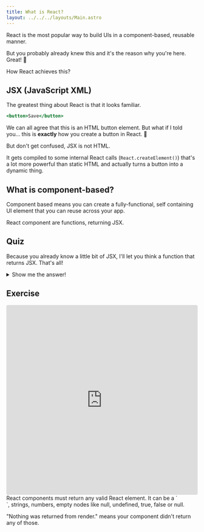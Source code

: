 ```yaml
---
title: What is React?
layout: ../../../layouts/Main.astro
---
```


React is the most popular way to build UIs in a component-based, reusable manner.

But you probably already knew this and it's the reason why you're here. Great! 🙌

How React achieves this?

## JSX (JavaScript XML)

The greatest thing about React is that it looks familiar.

```jsx
<button>Save</button>
```

We can all agree that this is an HTML button element. But what if I told you... this is **exactly** how you create a button in React. 🤯

But don't get confused, JSX is not HTML.

It gets compiled to some internal React calls (`React.createElement()`) that's a lot more powerful than static HTML and actually turns a button into a dynamic thing.

## What is component-based?

Component based means you can create a fully-functional, self containing UI element that you can reuse across your app.

React component are functions, returning JSX.

## Quiz

Because you already know a little bit of JSX, I'll let you think a function that returns JSX. That's all!

<details>

  ```jsx
  function SaveButton () {
    return <button>Save</button>
  }
  ```

  or any other way on which you can write this, until it returns the `<button>` syntax

  <summary>Show me the answer!</summary>
</details>


## Exercise

<iframe src="https://codesandbox.io/embed/62wk9m?view=editor+%2B+preview&module=%2Fsrc%2FBasics_of_JSX.js&hidenavigation=1&previewwindow=tests"
  style="width:100%; height: 500px; border:0; border-radius: 4px; overflow:hidden;"
  title="Exercise 1 - Basics of JSX"
  allow="accelerometer; ambient-light-sensor; camera; encrypted-media; geolocation; gyroscope; hid; microphone; midi; payment; usb; vr; xr-spatial-tracking"
  sandbox="allow-forms allow-modals allow-popups allow-presentation allow-same-origin allow-scripts"
></iframe>

<Callout variant="warning" title="Render result">
  React components must return any valid React element. It can be a `<div />`, strings, numbers, empty nodes like null, undefined, true, false or null.

  "Nothing was returned from render." means your component didn't return any of those.
</Callout>